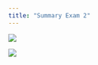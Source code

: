 ```yaml
---
title: "Summary Exam 2"
---
```


![](/Users/apple/Downloads/summary2.1.png)

![](/Users/apple/Downloads/summary2.2.png)







